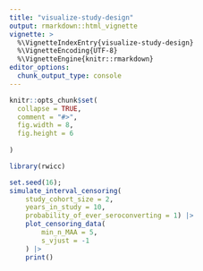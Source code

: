 ```yaml
---
title: "visualize-study-design"
output: rmarkdown::html_vignette
vignette: >
  %\VignetteIndexEntry{visualize-study-design}
  %\VignetteEncoding{UTF-8}
  %\VignetteEngine{knitr::rmarkdown}
editor_options: 
  chunk_output_type: console
---
```


```r
knitr::opts_chunk$set(
  collapse = TRUE,
  comment = "#>",
  fig.width = 8,
  fig.height = 6
  
)
```

```r
library(rwicc)

```

```r

set.seed(16); 
simulate_interval_censoring(
    study_cohort_size = 2, 
    years_in_study = 10, 
    probability_of_ever_seroconverting = 1) |> 
    plot_censoring_data(
        min_n_MAA = 5,
        s_vjust = -1
    ) |> 
    print()

```

